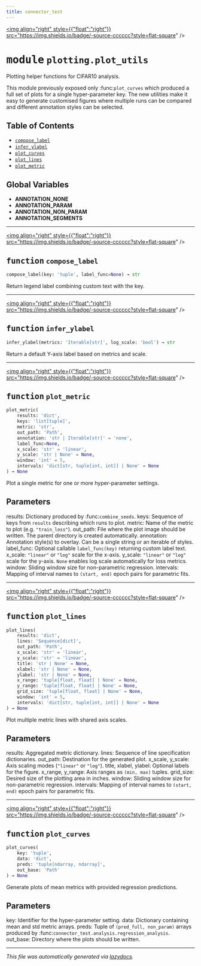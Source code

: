 ```yaml
---
title: connector_test
---
```


<a href="https://github.com/drothermel/%24%7BREPO%7D/blob/main/src/connector_test/plotting/plot_utils.py"><img align="right" style={{"float":"right"}} src="https://img.shields.io/badge/-source-cccccc?style=flat-square" /></a>

# <kbd>module</kbd> `plotting.plot_utils`
Plotting helper functions for CIFAR10 analysis.

This module previously exposed only :func:`plot_curves` which produced a full
set of plots for a single hyper-parameter key.  The new utilities make it easy
to generate customised figures where multiple runs can be compared and
different annotation styles can be selected.


## Table of Contents
- [`compose_label`](./connector_test.plotting.plot_utils#function-compose-label)
- [`infer_ylabel`](./connector_test.plotting.plot_utils#function-infer-ylabel)
- [`plot_curves`](./connector_test.plotting.plot_utils#function-plot-curves)
- [`plot_lines`](./connector_test.plotting.plot_utils#function-plot-lines)
- [`plot_metric`](./connector_test.plotting.plot_utils#function-plot-metric)


**Global Variables**
---------------
- **ANNOTATION_NONE**
- **ANNOTATION_PARAM**
- **ANNOTATION_NON_PARAM**
- **ANNOTATION_SEGMENTS**

---

<a href="https://github.com/drothermel/%24%7BREPO%7D/blob/main/src/connector_test/plotting/plot_utils.py#L38"><img align="right" style={{"float":"right"}} src="https://img.shields.io/badge/-source-cccccc?style=flat-square" /></a>

## <kbd>function</kbd> `compose_label`

```python
compose_label(key: 'tuple', label_func=None) → str
```

Return legend label combining custom text with the key.



---

<a href="https://github.com/drothermel/%24%7BREPO%7D/blob/main/src/connector_test/plotting/plot_utils.py#L45"><img align="right" style={{"float":"right"}} src="https://img.shields.io/badge/-source-cccccc?style=flat-square" /></a>

## <kbd>function</kbd> `infer_ylabel`

```python
infer_ylabel(metrics: 'Iterable[str]', log_scale: 'bool') → str
```

Return a default Y-axis label based on metrics and scale.



---

<a href="https://github.com/drothermel/%24%7BREPO%7D/blob/main/src/connector_test/plotting/plot_utils.py#L114"><img align="right" style={{"float":"right"}} src="https://img.shields.io/badge/-source-cccccc?style=flat-square" /></a>

## <kbd>function</kbd> `plot_metric`

```python
plot_metric(
    results: 'dict',
    keys: 'list[tuple]',
    metric: 'str',
    out_path: 'Path',
    annotation: 'str | Iterable[str]' = 'none',
    label_func=None,
    x_scale: 'str' = 'linear',
    y_scale: 'str | None' = None,
    window: 'int' = 5,
    intervals: 'dict[str, tuple[int, int]] | None' = None
) → None
```

Plot a single metric for one or more hyper-parameter settings.

Parameters
----------
results:
    Dictionary produced by :func:`combine_seeds`.
keys:
    Sequence of keys from ``results`` describing which runs to plot.
metric:
    Name of the metric to plot (e.g. ``"train_loss"``).
out_path:
    File where the plot image should be written.  The parent directory is
    created automatically.
annotation:
    Annotation style(s) to overlay. Can be a single string or an iterable
    of styles.
label_func:
    Optional callable ``label_func(key)`` returning custom label text.
x_scale:
    ``"linear"`` or ``"log"`` scale for the x-axis.
y_scale:
    ``"linear"`` or ``"log"`` scale for the y-axis. ``None`` enables log
    scale automatically for loss metrics.
window:
    Sliding window size for non-parametric regression.
intervals:
    Mapping of interval names to ``(start, end)`` epoch pairs for parametric
    fits.



---

<a href="https://github.com/drothermel/%24%7BREPO%7D/blob/main/src/connector_test/plotting/plot_utils.py#L197"><img align="right" style={{"float":"right"}} src="https://img.shields.io/badge/-source-cccccc?style=flat-square" /></a>

## <kbd>function</kbd> `plot_lines`

```python
plot_lines(
    results: 'dict',
    lines: 'Sequence[dict]',
    out_path: 'Path',
    x_scale: 'str' = 'linear',
    y_scale: 'str' = 'linear',
    title: 'str | None' = None,
    xlabel: 'str | None' = None,
    ylabel: 'str | None' = None,
    x_range: 'tuple[float, float] | None' = None,
    y_range: 'tuple[float, float] | None' = None,
    grid_size: 'tuple[float, float] | None' = None,
    window: 'int' = 5,
    intervals: 'dict[str, tuple[int, int]] | None' = None
) → None
```

Plot multiple metric lines with shared axis scales.

Parameters
----------
results:
    Aggregated metric dictionary.
lines:
    Sequence of line specification dictionaries.
out_path:
    Destination for the generated plot.
x_scale, y_scale:
    Axis scaling modes (``"linear"`` or ``"log"``).
title, xlabel, ylabel:
    Optional labels for the figure.
x_range, y_range:
    Axis ranges as ``(min, max)`` tuples.
grid_size:
    Desired size of the plotting area in inches.
window:
    Sliding window size for non-parametric regression.
intervals:
    Mapping of interval names to ``(start, end)`` epoch pairs for parametric
    fits.



---

<a href="https://github.com/drothermel/%24%7BREPO%7D/blob/main/src/connector_test/plotting/plot_utils.py#L295"><img align="right" style={{"float":"right"}} src="https://img.shields.io/badge/-source-cccccc?style=flat-square" /></a>

## <kbd>function</kbd> `plot_curves`

```python
plot_curves(
    key: 'tuple',
    data: 'dict',
    preds: 'tuple[ndarray, ndarray]',
    out_base: 'Path'
) → None
```

Generate plots of mean metrics with provided regression predictions.

Parameters
----------
key:
    Identifier for the hyper-parameter setting.
data:
    Dictionary containing mean and std metric arrays.
preds:
    Tuple of ``(pred_full, non_param)`` arrays produced by
    :func:`connector_test.analysis.regression_analysis`.
out_base:
    Directory where the plots should be written.





---

_This file was automatically generated via [lazydocs](https://github.com/ml-tooling/lazydocs)._
